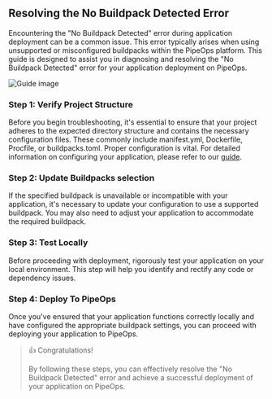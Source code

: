 ## Resolving the No Buildpack Detected Error

Encountering the "No Buildpack Detected" error during application deployment can be a common issue. This error typically arises when using unsupported or misconfigured buildpacks within the PipeOps platform. This guide is designed to assist you in diagnosing and resolving the "No Buildpack Detected" error for your application deployment on PipeOps.

![Guide image](/assets/project/bdc.png)


### Step 1: Verify Project Structure
Before you begin troubleshooting, it's essential to ensure that your project adheres to the expected directory structure and contains the necessary configuration files. These commonly include manifest.yml, Dockerfile, Procfile, or buildpacks.toml. Proper configuration is vital. For detailed information on configuring your application, please refer to our [guide](https://pipeops.io/resources/guides).


### Step 2: Update Buildpacks selection
If the specified buildpack is unavailable or incompatible with your application, it's necessary to update your configuration to use a supported buildpack. You may also need to adjust your application to accommodate the required buildpack.


### Step 3: Test Locally
Before proceeding with deployment, rigorously test your application on your local environment. This step will help you identify and rectify any code or dependency issues.


### Step 4: Deploy To PipeOps
Once you've ensured that your application functions correctly locally and have configured the appropriate buildpack settings, you can proceed with deploying your application to PipeOps.




>👍 Congratulations!
>
>By following these steps, you can effectively resolve the "No Buildpack Detected" error and achieve a successful deployment of your application on PipeOps.






